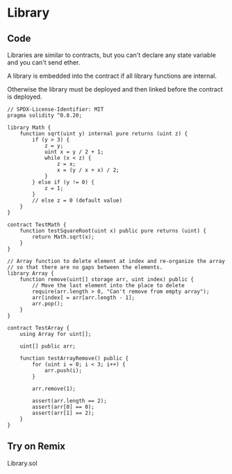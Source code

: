 # Library

## Code
Libraries are similar to contracts, but you can't declare any state variable and you can't send ether.

A library is embedded into the contract if all library functions are internal.

Otherwise the library must be deployed and then linked before the contract is deployed.

```solidity filename="Library.sol" {2} copy
// SPDX-License-Identifier: MIT
pragma solidity ^0.8.20;

library Math {
    function sqrt(uint y) internal pure returns (uint z) {
        if (y > 3) {
            z = y;
            uint x = y / 2 + 1;
            while (x < z) {
                z = x;
                x = (y / x + x) / 2;
            }
        } else if (y != 0) {
            z = 1;
        }
        // else z = 0 (default value)
    }
}

contract TestMath {
    function testSquareRoot(uint x) public pure returns (uint) {
        return Math.sqrt(x);
    }
}

// Array function to delete element at index and re-organize the array
// so that there are no gaps between the elements.
library Array {
    function remove(uint[] storage arr, uint index) public {
        // Move the last element into the place to delete
        require(arr.length > 0, "Can't remove from empty array");
        arr[index] = arr[arr.length - 1];
        arr.pop();
    }
}

contract TestArray {
    using Array for uint[];

    uint[] public arr;

    function testArrayRemove() public {
        for (uint i = 0; i < 3; i++) {
            arr.push(i);
        }

        arr.remove(1);

        assert(arr.length == 2);
        assert(arr[0] == 0);
        assert(arr[1] == 2);
    }
}
```

## Try on Remix
Library.sol